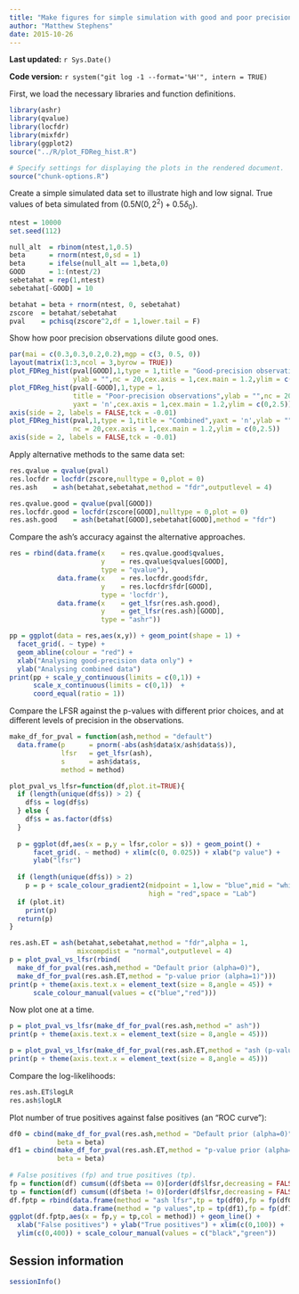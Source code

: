 ```yaml
---
title: "Make figures for simple simulation with good and poor precision observations"
author: "Matthew Stephens"
date: 2015-10-26
---
```


**Last updated:** `r Sys.Date()`

**Code version:** `r system("git log -1 --format='%H'", intern = TRUE)`

First, we load the necessary libraries and function definitions.

```r
library(ashr)
library(qvalue)
library(locfdr)
library(mixfdr)
library(ggplot2)
source("../R/plot_FDReg_hist.R")
```

```r
# Specify settings for displaying the plots in the rendered document.
source("chunk-options.R")
```

Create a simple simulated data set to illustrate high and low signal. True 
values of beta simulated from $(0.5 N(0,2^2) + 0.5 \delta_0)$.

```r
ntest = 10000
set.seed(112)

null_alt  = rbinom(ntest,1,0.5)
beta      = rnorm(ntest,0,sd = 1)
beta      = ifelse(null_alt == 1,beta,0)
GOOD      = 1:(ntest/2)
sebetahat = rep(1,ntest)
sebetahat[-GOOD] = 10

betahat = beta + rnorm(ntest, 0, sebetahat)
zscore  = betahat/sebetahat
pval    = pchisq(zscore^2,df = 1,lower.tail = F)
```

Show how poor precision observations dilute good ones.

```r
par(mai = c(0.3,0.3,0.2,0.2),mgp = c(3, 0.5, 0))
layout(matrix(1:3,ncol = 3,byrow = TRUE))
plot_FDReg_hist(pval[GOOD],1,type = 1,title = "Good-precision observations", 
                ylab = "",nc = 20,cex.axis = 1,cex.main = 1.2,ylim = c(0,2.5))
plot_FDReg_hist(pval[-GOOD],1,type = 1,
                title = "Poor-precision observations",ylab = "",nc = 20,
                yaxt = 'n',cex.axis = 1,cex.main = 1.2,ylim = c(0,2.5))
axis(side = 2, labels = FALSE,tck = -0.01)
plot_FDReg_hist(pval,1,type = 1,title = "Combined",yaxt = 'n',ylab = "",
                nc = 20,cex.axis = 1,cex.main = 1.2,ylim = c(0,2.5))
axis(side = 2, labels = FALSE,tck = -0.01)
```

Apply alternative methods to the same data set:

```r
res.qvalue = qvalue(pval)
res.locfdr = locfdr(zscore,nulltype = 0,plot = 0)
res.ash    = ash(betahat,sebetahat,method = "fdr",outputlevel = 4)

res.qvalue.good = qvalue(pval[GOOD])
res.locfdr.good = locfdr(zscore[GOOD],nulltype = 0,plot = 0)
res.ash.good    = ash(betahat[GOOD],sebetahat[GOOD],method = "fdr")
```

Compare the ash's accuracy against the alternative approaches.

```r
res = rbind(data.frame(x    = res.qvalue.good$qvalues,
                       y    = res.qvalue$qvalues[GOOD],
                       type = "qvalue"),
            data.frame(x    = res.locfdr.good$fdr,
                       y    = res.locfdr$fdr[GOOD],
                       type = 'locfdr'), 
            data.frame(x    = get_lfsr(res.ash.good),
                       y    = get_lfsr(res.ash)[GOOD],
                       type = "ashr"))

pp = ggplot(data = res,aes(x,y)) + geom_point(shape = 1) +
  facet_grid(. ~ type) +
  geom_abline(colour = "red") +
  xlab("Analysing good-precision data only") +
  ylab("Analysing combined data")
print(pp + scale_y_continuous(limits = c(0,1)) +
      scale_x_continuous(limits = c(0,1))  +
      coord_equal(ratio = 1))
```

Compare the LFSR against the p-values with different prior choices, and at
different levels of precision in the observations.

```r
make_df_for_pval = function(ash,method = "default")
  data.frame(p      = pnorm(-abs(ash$data$x/ash$data$s)),
             lfsr   = get_lfsr(ash),
             s      = ash$data$s,
             method = method)

plot_pval_vs_lfsr=function(df,plot.it=TRUE){
  if (length(unique(df$s)) > 2) {
    df$s = log(df$s)
  } else { 
    df$s = as.factor(df$s)
  }
  
  p = ggplot(df,aes(x = p,y = lfsr,color = s)) + geom_point() +
      facet_grid(. ~ method) + xlim(c(0, 0.025)) + xlab("p value") + 
      ylab("lfsr")
  
  if (length(unique(df$s)) > 2)
    p = p + scale_colour_gradient2(midpoint = 1,low = "blue",mid = "white", 
                                   high = "red",space = "Lab")
  if (plot.it)
    print(p)
  return(p)
}

res.ash.ET = ash(betahat,sebetahat,method = "fdr",alpha = 1,
                 mixcompdist = "normal",outputlevel = 4)
p = plot_pval_vs_lfsr(rbind(
  make_df_for_pval(res.ash,method = "Default prior (alpha=0)"),
  make_df_for_pval(res.ash.ET,method = "p-value prior (alpha=1)")))
print(p + theme(axis.text.x = element_text(size = 8,angle = 45)) + 
      scale_colour_manual(values = c("blue","red")))
```

Now plot one at a time.

```r
p = plot_pval_vs_lfsr(make_df_for_pval(res.ash,method =" ash"))
print(p + theme(axis.text.x = element_text(size = 8,angle = 45)))

p = plot_pval_vs_lfsr(make_df_for_pval(res.ash.ET,method = "ash (p-value prior)"))
print(p + theme(axis.text.x = element_text(size = 8,angle = 45)))
```

Compare the log-likelihoods:

```r
res.ash.ET$logLR
res.ash$logLR
```

Plot number of true positives against false positives (an "ROC curve"):

```r
df0 = cbind(make_df_for_pval(res.ash,method = "Default prior (alpha=0)"), 
            beta = beta)
df1 = cbind(make_df_for_pval(res.ash.ET,method = "p-value prior (alpha=1)"),
            beta = beta)
  
# False positives (fp) and true positives (tp).
fp = function(df) cumsum((df$beta == 0)[order(df$lfsr,decreasing = FALSE)])
tp = function(df) cumsum((df$beta != 0)[order(df$lfsr,decreasing = FALSE)])
df.fptp = rbind(data.frame(method = "ash lfsr",tp = tp(df0),fp = fp(df0)),
                data.frame(method = "p values",tp = tp(df1),fp = fp(df1)))
ggplot(df.fptp,aes(x = fp,y = tp,col = method)) + geom_line() + 
  xlab("False positives") + ylab("True positives") + xlim(c(0,100)) + 
  ylim(c(0,400)) + scale_colour_manual(values = c("black","green")) 
```

## Session information

```r
sessionInfo()
```
